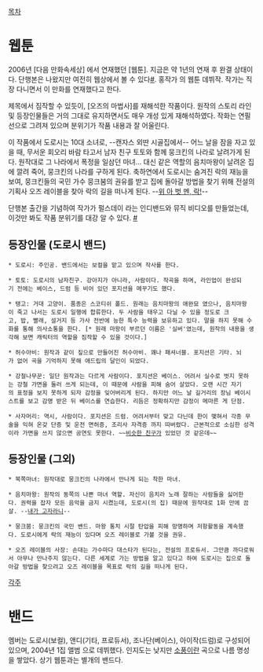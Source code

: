[[목차]]
= 웹툰 =

2006년 [다음 만화속세상] 에서 연재했던 [웹툰]. 지금은 약 1년의 연재 후 완결 상태이다. 단행본은 나왔지만 여전히 웹상에서 볼 수 있다[http://cartoon.media.daum.net/series/list/doro #]. 홍작가 의 웹툰 데뷔작. 작가는 직장 다니면서 이 만화를 연재했다고 한다. 

제목에서 짐작할 수 있듯이, [오즈의 마법사]를 재해석한 작품이다. 원작의 스토리 라인 및 등장인물들은 거의 그대로 유지하면서도 매우 개성 있게 재해석하였다. 작화는 연필선으로 그려져 있으며 분위기가 작품 내용과 잘 어울린다.

이 작품에서 도로시는 10대 소녀로, --캔자스 외딴 시골집에서-- 어느 날을 잠을 자고 있을 때, 무서운 회오리 바람 타고서 남자 친구 토토와 함께 뭉크킨의 나라로 날려가게 된다. 원작대로 그 나라에서 폭정을 일삼던 마녀... 대신 같은 역할의 음치마왕이 날려온 집에 깔려 죽어, 뭉크킨의 나라를 구하게 된다. 축하연에서 도로시는 숨겨진 락의 재능을 보여, 뭉크킨들의 국민 가수 뭉크붐의 권유를 받고 집에 돌아갈 방법을 찾기 위해 전설의 기획사 오즈 레이블을 찾아 락의 길을 떠나게 된다. --[[위 아 벗 멘, 락!]]--

단행본 출간을 기념하여 작가가 펄스데이 라는 인디밴드와 뮤직 비디오를 만들었는데, 이것만 봐도 작품 분위기를 대강 알 수 있다. [http://blog.daum.net/_blog/BlogView.do?blogid=0BHUy&articleno=16634112#ajax_history_home #]

== 등장인물 (도로시 밴드) ==

 * 도로시: 주인공. 밴드에서는 보컬을 맡고 있으며 작사를 한다. 

 * 토토: 도로시의 남자친구. 강아지가 아니라, 사람이다. 작곡을 하며, 라인업이 완성되기 전에는 베이스, 드럼 등 비어 있던 포지션을 메꾸기도 했다. 

 * 탱고: 거대 고양이. 품종은 스코티쉬 폴드. 원래는 음치마왕의 애완묘 였으나, 음치마왕이 죽고 나서는 도로시 일행에 합류한다. 두 사람을 태우고 다닐 수 있을 정도로 크고, 밥, 빨래, 설거지 등 가사 전반에 능한 특수 능력을 보유하고 있다. 말을 하지 못해 수화를 통해 의사소통을 한다. [* 원래 마왕이 부르던 이름은 '실버'였는데, 원작의 내용을 생각해 보면 캐릭터의 역할을 짐작할 수 있을 것이다.]

 * 허수아비: 원작과 같이 짚으로 만들어진 허수아비. 꽤나 패셔너블. 포지션은 기타. 뇌가 없어 곡을 기억하지 못해 애드립의 달인이 되었다. 

 * 강철나무꾼: 일단 원작과는 다르게 사람이다. 포지션은 베이스. 어려서 실수로 벗지 못하는 강철 가면을 둘러 쓰게 되는데, 이 때문에 사람을 피해 숨어 살았다. 오랜 시간 자기의 표정을 보지 못하게 되자 감정을 잊어버리게 된다. 하지만 어느 날 길거리의 장님 베이시스트를 보고 감명 받은 뒤 베이스를 연습한다. 리듬은 정확하지만 감정이 메마른 게 단점.

 * 사자머리: 역시, 사람이다. 포지션은 드럼. 어려서부터 맞고 다닌데 한이 맺혀서 각종 무술을 익혀 온갖 단증 및 운전 면허증, 조리사 자격증 까지 따버렸다. 근본적으로 소심한 성격이라 가면을 쓰지 않으면 공연도 못한다. ~~[[프랭크#s-2|비슷한 친구]]가 있었던 것 같은데~~

== 등장인물 (그외) ==
 * 북쪽마녀: 원작대로 뭉크킨의 나라에서 만나게 되는 착한 마녀.

 * 음치마왕: 원작의 동쪽의 나쁜 마녀 역할. 자신이 음치라 노래 잘하는 사람들을 싫어한다. 권력을 잡자 모든 음악을 금지 시켰는데, 도로시(의 집) 때문에 원작대로 1화 만에 끔살. --[[내가 고자라니]]--

 * 뭉크붐: 뭉크킨의 국민 밴드. 마왕 통치 시절 탄압을 피해 망명하며 저항활동을 계속했다. 도로시에게 락의 재능이 있다며 오즈 레이블로 가볼 것을 권유.

 * 오즈 레이블의 사장: 손대는 가수마다 대스타가 된다는, 전설의 프로듀서. 그만큼 까다로워서 아무나 만나주지 않는다. 다른 세계로 가는 방법을 알고 있다고 하여 도로시는 집으로 돌아갈 방법을 찾으려고 오즈 레이블을 목표로 락의 길을 떠나게 된다.

[[각주]]

= 밴드 =

멤버는 도로시(보컬), 앤디(기타, 프로듀서), 조나단(베이스), 아이작(드럼)로 구성되어 있으며, 2004년 1집 앨범 <Dorothy in Wonderland>으로 데뷔했다. 인지도는 낮지만 [[소풍]]이란 곡으로 나름 명성을 쌓았다. 상기 웹툰과는 별개의 밴드다.

